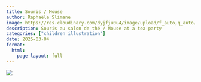 ```yaml
---
title: Souris / Mouse
author: Raphaële Slimane
image: https://res.cloudinary.com/dyjfju0u4/image/upload/f_auto,q_auto/v1757411672/mouseteaparty_aawq1r.png
description: Souris au salon de thé / Mouse at a tea party
categories: ["children illustration"]
date: 2025-03-04
format:
  html:
    page-layout: full
---
```


![](https://res.cloudinary.com/dyjfju0u4/image/upload/f_auto,q_auto/v1757411672/mouseteaparty_aawq1r.png)

